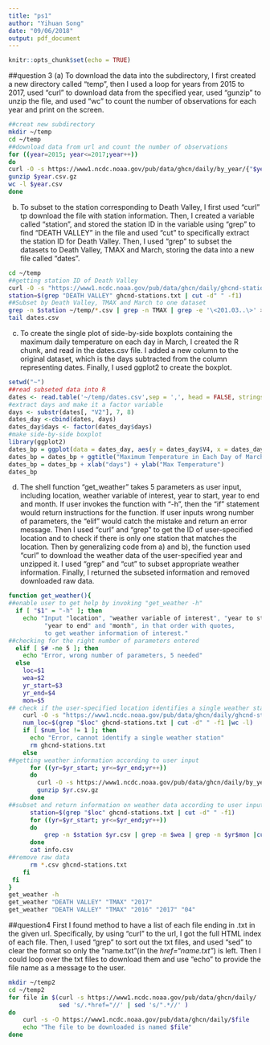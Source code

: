 ```yaml
---
title: "ps1"
author: "Yihuan Song"
date: "09/06/2018"
output: pdf_document
---
```


```r
knitr::opts_chunk$set(echo = TRUE)
```

##question 3
(a) 
To download the data into the subdirectory, I first created a new directory called "temp", then I used a loop for years from 2015 to 2017, used "curl" to download data from the specified year, used "gunzip" to unzip the file, and used "wc" to count the number of observations for each year and print on the screen.
```bash
##creat new subdirectory
mkdir ~/temp
cd ~/temp
##download data from url and count the number of observations
for ((year=2015; year<=2017;year++))
do
curl -O -s https://www1.ncdc.noaa.gov/pub/data/ghcn/daily/by_year/{"$year.csv.gz"} 
gunzip $year.csv.gz
wc -l $year.csv
done
```

(b)
To subset to the station corresponding to Death Valley, I first used "curl" tp download the file with station information. Then, I created a variable called "station", and stored the station ID in the variable using "grep" to find "DEATH VALLEY" in the file and used "cut" to specifically extract the station ID for Death Valley. Then, I used "grep" to subset the datasets to Death Valley, TMAX and March, storing the data into a new file called "dates". 
```bash
cd ~/temp
##getting station ID of Death Valley
curl -O -s "https://www1.ncdc.noaa.gov/pub/data/ghcn/daily/ghcnd-stations.txt" 
station=$(grep "DEATH VALLEY" ghcnd-stations.txt | cut -d" " -f1)
##Subset by Death Valley, TMAX and March to one dataset
grep -n $station ~/temp/*.csv | grep -n TMAX | grep -e '\<201.03..\>' >dates.csv 
tail dates.csv
```

(c)
To create the single plot of side-by-side boxplots containing the maximum daily temperature on each day in March, I created the R chunk, and read in the dates.csv file. I added a new column to the original dataset, which is the days subtracted from the column representing dates. Finally, I used ggplot2 to create the boxplot.
```r
setwd("~")
##read subseted data into R
dates <- read.table('~/temp/dates.csv',sep = ',', head = FALSE, stringsAsFactors = FALSE)
#extract days and make it a factor variable
days <- substr(dates[, "V2"], 7, 8)
dates_day <-cbind(dates, days)  
dates_day$days <- factor(dates_day$days)
#make side-by-side boxplot
library(ggplot2)
dates_bp = ggplot(data = dates_day, aes(y = dates_day$V4, x = dates_day$days)) + geom_boxplot() 
dates_bp = dates_bp + ggtitle("Maximum Temperature in Each Day of March") 
dates_bp = dates_bp + xlab("days") + ylab("Max Temperature")
dates_bp
```

(d)
The shell function "get_weather" takes 5 parameters as user input, including location, weather variable of interest, year to start, year to end and month. If user invokes the function with "-h", then the "if" statement would return instructions for the function. If user inputs wrong number of parameters, the "elif" would catch the mistake and return an error message. Then I used "curl" and "grep" to get the ID of user-specified location and to check if there is only one station that matches the location. Then by generalizing code from a) and b), the function used "curl" to download the weather data of the user-specified year and unzipped it. I used "grep" and "cut" to subset appropriate weather information. Finally, I returned the subseted information and removed downloaded raw data.
```bash
function get_weather(){
##enable user to get help by invoking "get_weather -h"
  if [ "$1" = "-h" ]; then 
    echo "Input "location", "weather variable of interest", "year to start",
          "year to end" and "month", in that order with quotes, 
          to get weather information of interest."
##checking for the right number of parameters entered
  elif [ $# -ne 5 ]; then 
    echo "Error, wrong number of parameters, 5 needed"
  else
    loc=$1
    wea=$2
    yr_start=$3
    yr_end=$4
    mon=$5
## check if the user-specified location identifies a single weather station
    curl -O -s "https://www1.ncdc.noaa.gov/pub/data/ghcn/daily/ghcnd-stations.txt" 
    num_loc=$(grep "$loc" ghcnd-stations.txt | cut -d" " -f1 |wc -l)
    if [ $num_loc != 1 ]; then
      echo "Error, cannot identify a single weather station"
      rm ghcnd-stations.txt
    else
##getting weather information according to user input
      for ((yr=$yr_start; yr<=$yr_end;yr++))
      do
        curl -O -s https://www1.ncdc.noaa.gov/pub/data/ghcn/daily/by_year/{"$yr.csv.gz"} 
        gunzip $yr.csv.gz
      done
##subset and return information on weather data according to user input
      station=$(grep "$loc" ghcnd-stations.txt | cut -d" " -f1)
      for ((yr=$yr_start; yr<=$yr_end;yr++))
      do
          grep -n $station $yr.csv | grep -n $wea | grep -n $yr$mon |cut -d"," -f4 >> info.csv
      done
      cat info.csv
##remove raw data
      rm *.csv ghcnd-stations.txt 
    fi
 fi
}
get_weather -h
get_weather "DEATH VALLEY" "TMAX" "2017"
get_weather "DEATH VALLEY" "TMAX" "2016" "2017" "04"
```

##question4
First I found method to have a list of each file ending in .txt in the given url. Specifically,  by using "curl" to the url, I got the full HTML index of each file. Then, I used "grep" to sort out the txt files, and used "sed" to clear the format so only the "name.txt"(in the *href="name.txt"*) is left. Then I could loop over the txt files to download them and use "echo" to provide the file name as a message to the user.
```bash
mkdir ~/temp2
cd ~/temp2
for file in $(curl -s https://www1.ncdc.noaa.gov/pub/data/ghcn/daily/ | grep txt | 
              sed 's/.*href="//' | sed 's/".*//' )
do
    curl -s -O https://www1.ncdc.noaa.gov/pub/data/ghcn/daily/$file
    echo "The file to be downloaded is named $file"
done
```